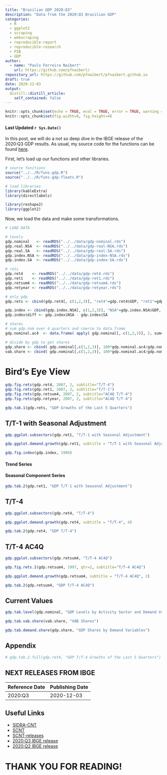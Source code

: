 ```yaml
---
title: "Brazilian GDP 2020:Q3"
description: "Data from the 2020:Q3 Brazilian GDP"
categories:
  - R
  - ggplot2
  - scraping
  - webscraping
  - reproducible-report
  - reproducible-research
  - PIB
  - GDP
author:
  - name: "Paulo Ferreira Naibert"
    url: https://github.com/pfnaibert/
repository_url: https://github.com/pfnaibert/pfnaibert.github.io
draft: true
date: 2020-12-03
output:
  distill::distill_article:
    self_contained: false
---
```


```r
knitr::opts_chunk$set(echo = TRUE, eval = TRUE, error = TRUE, warning = TRUE)
knitr::opts_chunk$set(fig.width=8, fig.height=4)
```

#### Last Updated `r Sys.Date()`

In this post, we will do a not so deep dive in the IBGE release of the 2020:Q3 GDP results.
As usual, my source code for the functions can be found [here](https://github.com/pfnaibert/pfnaibert.github.io/blob/master/R/funs-macro.R).

First, let's load up our functions and other libraries.

```r
# source functions
source("../../R/funs-gdp.R")
source("../../R/funs-gdp-floats.R")

# load libraries
library(kableExtra)
library(directlabels)

library(reshape2)
library(ggplot2)
```

Now, we load the data and make some transformations.

```r
# LOAD DATA

# levels
gdp.nominal   <- readRDS("../../data/gdp-nominal.rds")
gdp.real.NSA  <- readRDS("../../data/gdp-real-NSA.rds")
gdp.real.SA   <- readRDS("../../data/gdp-real-SA.rds")
gdp.index.NSA <- readRDS("../../data/gdp-index-NSA.rds")
gdp.index.SA  <- readRDS("../../data/gdp-index-SA.rds")

# rets
gdp.ret4    <- readRDS("../../data/gdp-ret4.rds")
gdp.ret1    <- readRDS("../../data/gdp-ret1.rds")
gdp.retsum4 <- readRDS("../../data/gdp-retsum4.rds")
gdp.retyear <- readRDS("../../data/gdp-retyear.rds")

# only gdp
gdp.rets <- cbind(gdp.ret4[, c(1,2,3)], "ret4"=gdp.ret4$GDP, "ret1"=gdp.ret1$GDP, "retsum4"=gdp.retsum4$GDP, "retyear"=gdp.retyear$GDP)

gdp.index <- cbind(gdp.index.NSA[, c(1,2,3)], "NSA"=gdp.index.NSA$GDP, "SA"=gdp.index.SA$GDP)
gdp.index$diff <- gdp.index$NSA - gdp.index$SA

# shares
# sum gdp.nom over 4 quarters and coerce to data.frame
gdp.nominal.ac4  <- data.frame( apply( gdp.nominal[,-c(1,2,3)], 2, sum4 ) )

# divide by gdp to get shares
gdp.share <- cbind( gdp.nominal[,c(1,2,3)], 100*gdp.nominal.ac4/gdp.nominal.ac4$GDP )
vab.share <- cbind( gdp.nominal[,c(1,2,3)], 100*gdp.nominal.ac4/gdp.nominal.ac4$VAB )
```

# Bird's Eye View

```r
gdp.fig.rets(gdp.ret4, 2007, 2, subtitle="T/T-4")
gdp.fig.rets(gdp.ret1, 2007, 2, subtitle="T/T-1")
gdp.fig.rets(gdp.retsum4, 2007, 2, subtitle="AC4Q T/T-4")
gdp.fig.rets(gdp.retyear, 2007, 2, subtitle="AC4Q T/T-4")
```

```r
gdp.tab.1(gdp.rets, "GDP Growths of the Last 5 Quarters")
```

## T/T-1 with Seasonal Adjustment

```r
gdp.ggplot.subsectors(gdp.ret1, "T/T-1 with Seasonal Adjustment")
```

```r
gdp.ggplot.demand.growth(gdp.ret1, subtitle = "T/T-1 with Seasonal Adjustment", 4)
```

```r
gdp.fig.index(gdp.index, 1996)
```

#### Trend Series
#### Seasonal Component Series

```r
gdp.tab.2(gdp.ret1, "GDP T/T-1 with Seasonal Adjustment")
```

## T/T-4

```r
gdp.ggplot.subsectors(gdp.ret4, "T/T-4")
```

```r
gdp.ggplot.demand.growth(gdp.ret4, subtitle = "T/T-4", 4)
```

```r
gdp.tab.2(gdp.ret4, "GDP T/T-4")
```

## T/T-4 AC4Q

```r
gdp.ggplot.subsectors(gdp.retsum4, "T/T-4 AC4Q")
```

```r
gdp.fig.rets.1(gdp.retsum4, 1997, qtr=2, subtitle="T/T-4 AC4Q")
```

```r
gdp.ggplot.demand.growth(gdp.retsum4, subtitle = "T/T-4 AC4Q", 2)
```

```r
gdp.tab.2(gdp.retsum4, "GDP T/T-4 AC4Q")
```

## Current Values


```r
gdp.tab.level(gdp.nominal, "GDP Levels by Activity Sector and Demand Variable (Millions of Current BRL)")
```

```r
gdp.tab.vab.share(vab.share, "VAB Shares")
```

```r
gdp.tab.demand.share(gdp.share, "GDP Shares by Demand Variables")
```

## Appendix

```r
# gdp.tab.2.full(gdp.ret4, "GDP T/T-4 Growths of the Last 5 Quarters")
```

## NEXT RELEASES FROM IBGE

|Reference Date | Publishing Date |
|:------------- |:--------------- |
| 2020:Q3       | 2020-12-03      |


## Useful Links
- [SIDRA-CNT](https://sidra.ibge.gov.br/home/cnt/brasil)
- [SCNT](https://www.ibge.gov.br/estatisticas/economicas/contas-nacionais/9300-contas-nacionais-trimestrais.html?=&t=o-que-e)
- [SCNT-releases](https://biblioteca.ibge.gov.br/index.php/biblioteca-catalogo?view=detalhes&id=72121)
- [2020:Q3 IBGE release](https://biblioteca.ibge.gov.br/visualizacao/periodicos/2121/cnt_2020_3tri.pdf)
- [2020:Q2 IBGE release](https://biblioteca.ibge.gov.br/visualizacao/periodicos/2121/cnt_2020_2tri.pdf)

# THANK YOU FOR READING!

